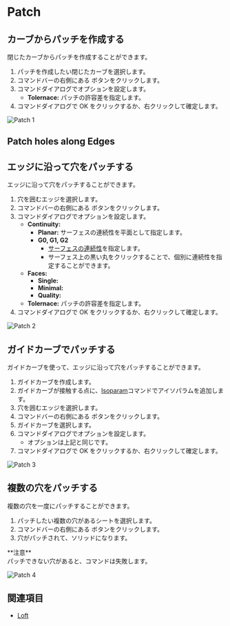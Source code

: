 
# Patch

<Reference shortcut="" command="Patch" button="Right of Command Bar" />

## カーブからパッチを作成する

閉じたカーブからパッチを作成することができます。

1. パッチを作成したい閉じたカーブを選択します。
2. コマンドバーの右側にある <ButtonIcon type="button-patch" /> ボタンをクリックします。
3. コマンドダイアログでオプションを設定します。
    - **Tolernace:** パッチの許容差を指定します。
4. コマンドダイアログで OK をクリックするか、右クリックして確定します。

![Patch 1](/img/patch-1.gif)

## Patch holes along Edges
## エッジに沿って穴をパッチする

エッジに沿って穴をパッチすることができます。

1. 穴を囲むエッジを選択します。
2. コマンドバーの右側にある <ButtonIcon type="button-patch" /> ボタンをクリックします。
3. コマンドダイアログでオプションを設定します。
    - **Continuity:**
        - **Planar:** サーフェスの連続性を平面として指定します。
        - **G0, G1, G2**
            - [サーフェスの連続性](../cad-essentials/continuity-curve-and-surface)を指定します。
            - サーフェス上の黒い丸をクリックすることで、個別に連続性を指定することができます。
    - **Faces:**
        - **Single:**
        - **Minimal:**
        - **Quality:**
    - **Tolernace:** パッチの許容差を指定します。
4. コマンドダイアログで OK をクリックするか、右クリックして確定します。

![Patch 2](/img/patch-2.gif)

## ガイドカーブでパッチする

ガイドカーブを使って、エッジに沿って穴をパッチすることができます。

1. ガイドカーブを作成します。
2. ガイドカーブが接触する点に、[Isoparam](./isoparam)コマンドでアイソパラムを追加します。
3. 穴を囲むエッジを選択します。
4. コマンドバーの右側にある <ButtonIcon type="button-patch" /> ボタンをクリックします。
5. ガイドカーブを選択します。
6. コマンドダイアログでオプションを設定します。
    - オプションは上記と同じです。
7. コマンドダイアログで OK をクリックするか、右クリックして確定します。

![Patch 3](/img/patch-3.gif)

## 複数の穴をパッチする

複数の穴を一度にパッチすることができます。

1. パッチしたい複数の穴があるシートを選択します。
2. コマンドバーの右側にある <ButtonIcon type="button-patch" /> ボタンをクリックします。
3. 穴がパッチされて、ソリッドになります。

<Callout emoji="❗">
**注意**<br />
パッチできない穴があると、コマンドは失敗します。
</Callout>

![Patch 4](/img/patch-4.gif)

## 関連項目
- [Loft](./loft)










